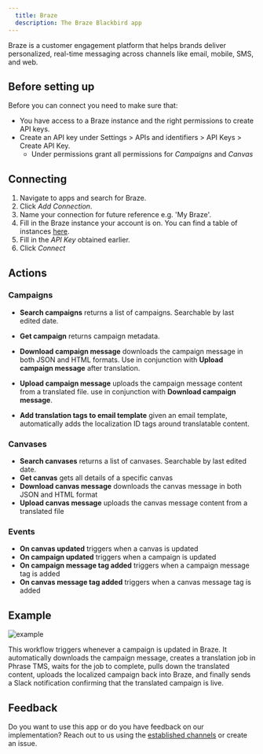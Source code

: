 ```yaml
---
  title: Braze
  description: The Braze Blackbird app
---
```


<LinkCard title="View on Github" target="_blank" href="https://github.com/bb-io/Braze" icon="github" />

Braze is a customer engagement platform that helps brands deliver personalized, real-time messaging across channels like email, mobile, SMS, and web.

## Before setting up

Before you can connect you need to make sure that:

- You have access to a Braze instance and the right permissions to create API keys.
- Create an API key under Settings > APIs and identifiers > API Keys > Create API Key.
  - Under permissions grant all permissions for _Campaigns_ and _Canvas_

## Connecting

1. Navigate to apps and search for Braze.
2. Click _Add Connection_.
3. Name your connection for future reference e.g. 'My Braze'.
4. Fill in the Braze instance your account is on. You can find a table of instances [here](https://www.braze.com/docs/api/basics/#braze-rest-api-collection).
5. Fill in the _API Key_ obtained earlier.
6. Click _Connect_

## Actions

### Campaigns

- **Search campaigns** returns a list of campaigns. Searchable by last edited date.
- **Get campaign** returns campaign metadata.
- **Download campaign message** downloads the campaign message in both JSON and HTML formats. Use in conjunction with **Upload campaign message** after translation.
- **Upload campaign message** uploads the campaign message content from a translated file. use in conjunction with **Download campaign message**.

- **Add translation tags to email template** given an email template, automatically adds the localization ID tags around translatable content.

### Canvases

- **Search canvases** returns a list of canvases. Searchable by last edited date.
- **Get canvas** gets all details of a specific canvas
- **Download canvas message** downloads the canvas message in both JSON and HTML format
- **Upload canvas message** uploads the canvas message content from a translated file

### Events

- **On canvas updated** triggers when a canvas is updated
- **On campaign updated**  triggers when a campaign is updated
- **On campaign message tag added** triggers when a campaign message tag is added
- **On canvas message tag added** triggers when a canvas message tag is added


## Example

![example](https://raw.githubusercontent.com/bb-io/Braze/main/Images/README/example.png)

This workflow triggers whenever a campaign is updated in Braze. It automatically downloads the campaign message, creates a translation job in Phrase TMS, waits for the job to complete, pulls down the translated content, uploads the localized campaign back into Braze, and finally sends a Slack notification confirming that the translated campaign is live.

## Feedback

Do you want to use this app or do you have feedback on our implementation? Reach out to us using the [established channels](https://www.blackbird.io/) or create an issue.

